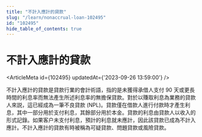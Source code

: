 ```yaml
---
title: "不計入應計的貸款"
slug: "/learn/nonaccrual-loan-102495"
id: "102495"
hide_table_of_contents: true
---
```



# 不計入應計的貸款

<ArticleMeta id={102495} updatedAt={'2023-09-26 13:59:00'} />
<div className='border-solid border-b border-t-0 my-4 border-[var(--ifm-color-gray-300)]' />

不計入應計的貸款是貸款行業的會計術語，指的是未獲得承借人支付 90 天或更長時間的利息率而無法產生所述利息率的無擔保貸款。對於以賺取利息為業務的貸款人來説，這已經成為一筆不良貸款 (NPL)。貸款僅在借款人進行付款時才產生利息，其中一部分用於支付利息，其餘部分用於本金。貸款的利息由貸款人以收入的形式記錄。如果客户未支付利息，預計的利息就未應計，因此該貸款已成為不計入應計。不計入應計的貸款有時被稱為可疑貸款、問題貸款或風險貸款。
